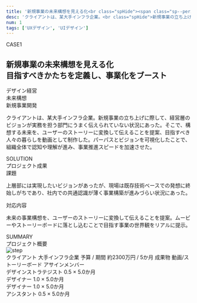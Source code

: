 ```yaml
---
title: '新規事業の未来構想を見える化<br class="spHide"><span class="sp--period"></span>目指すべきかたちを定義し、事業化をブースト'
desc: 'クライアントは、某大手インフラ企業。<br class="spHide">新規事業の立ち上げに際して、<span class="bold">経営層のビジョンが実務を担う部門に伝えられていないことが課題。</span>'
num: 1
tags: ['UXデザイン', 'UIデザイン']
---
```



<div class="aboutArea">
  <div class="aboutSet">
    <div class="label">CASE<span class="bold">1</span></div>
    <h2 class="title">新規事業の未来構想を見える化<br />目指すべきかたちを定義し、事業化をブースト</h2>
    <div class="tagSet">
      <div class="tagSetWrap">
        <div class="tagCell">
          <span class="tag">デザイン経営</span>
        </div>
        <div class="tagCell">
          <span class="tag">未来構想</span>
        </div>
        <div class="tagCell">
          <span class="tag">新規事業開発</span>
        </div>
      </div>
    </div>
  </div>
  <div class="imgSet">
    <img src="imageFile/works_catch001.svg" alt="" class="workImg" />
  </div>
</div>
<p class="description">
  クライアントは、某大手インフラ企業。新規事業の立ち上げに際して、経営層のビジョンが実務を担う部門にうまく伝えられていない状況にあった。そこで、構想する未来を、ユーザーのストーリーに変換して伝えることを提案、目指すべき人々の暮らしを動画として制作した。パーパスとビジョンを可視化したことで、組織全体で認知や理解が進み、事業推進スピードを加速させた。
</p>
<div class="descArea">
  <div class="descSet descSet--solution">
    <div class="titleSet">
      <div class="title">SOLUTION</div>
      <div class="rubi rubi--left">プロジェクト成果</div>
    </div>
    <div class="data">
      <div class="processSet">
        <div class="process">
          <span class="label">課題</span>
          <p class="detail">上層部には実現したいビジョンがあったが、現場は既存技術ベースでの発想に終始しがちであり、社内での共通認識が薄く事業構築が進みづらい状況にあった。</p>
        </div>
        <div class="process">
          <span class="label">対応内容</span>
          <p class="detail">未来の事業構想を、ユーザーのストーリーに変換して伝えることを提案。ムービーやストーリーボードに落とし込むことで目指す事業の世界観をリアルに提示。</p>
        </div>
      </div>
    </div>
  </div>
  <div class="descSet descSet--summary">
    <div class="titleSet">
      <div class="title">SUMMARY</div>
      <div class="rubi rubi--right">プロジェクト概要</div>
    </div>
    <div class="data">
      <div class="stepSet">
        <picture>
          <source srcset="imageFile/modal_work_summary_pc001.svg" media="(min-width: 800px)" class="catchImg" />
          <img src="imageFile/modal_work_summary_sp001.svg" alt="step" class="catchImg--sp" />
        </picture>
      </div>
      <div class="captionSet">
        <span class="caption">
          <span class="label">クライアント</span>
          <span class="detail">大手インフラ企業</span>
        </span>
        <span class="caption">
          <span class="label">予算 / 期間</span>
          <span class="detail">約2300万円 / 5か月</span>
        </span>
        <span class="caption">
          <span class="label">成果物</span>
          <span class="detail">動画/ストーリーボード</span>
        </span>
        <span class="caption caption--asign">
          <span class="label">アサインメンバー</span>
          <div class="memberSet">
            <div class="member">
              <div class="imgCell imgCell--ogose"></div>
              <div class="textCell">
                <span class="position">デザインストラテジスト</span>
                <span class="asign">0.5 × 5.0か月</span>
              </div>
            </div>
            <div class="member">
              <div class="imgCell imgCell--iwamoto"></div>
              <div class="textCell">
                <span class="position">デザイナー</span>
                <span class="asign">1.0 × 5.0か月</span>
              </div>
            </div>
            <div class="member">
              <div class="imgCell imgCell--maeta"></div>
              <div class="textCell">
                <span class="position">デザイナー</span>
                <span class="asign">1.0 × 5.0か月</span>
              </div>
            </div>
            <div class="member">
              <div class="imgCell imgCell--hagimori"></div>
              <div class="textCell">
                <span class="position">アシスタント</span>
                <span class="asign">0.5 × 5.0か月</span>
              </div>
            </div>
          </div>
        </span>
      </div>
    </div>
  </div>
</div>
